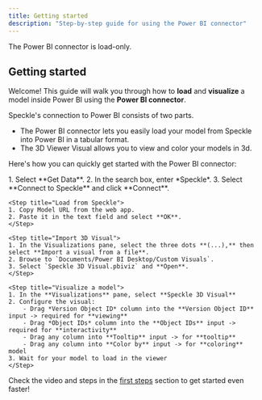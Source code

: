 ```yaml
---
title: Getting started
description: "Step-by-step guide for using the Power BI connector"
---
```

<Note>The Power BI connector is load-only.</Note>

## Getting started

Welcome! This guide will walk you through how to **load** and **visualize** a model inside Power BI using the **Power BI connector**.

Speckle's connection to Power BI consists of two parts.
- The Power BI connector lets you easily load your model from Speckle into Power BI in a tabular format.
- The 3D Viewer Visual allows you to view and color your models in 3d.

Here's how you can quickly get started with the Power BI connector:


<BeforeYouBegin app="Power BI" />

<Steps>
    <Step title="Open the Power BI connector">
    1. Select **Get Data**.
    2. In the search box, enter *Speckle*.
    3. Select **Connect to Speckle** and click **Connect**.
    </Step>

    <Step title="Load from Speckle">
    1. Copy Model URL from the web app.
    2. Paste it in the text field and select **OK**.
    </Step>

    <Step title="Import 3D Visual">
    1. In the Visualizations pane, select the three dots **(...),** then select **Import a visual from a file**.
    2. Browse to `Documents/Power BI Desktop/Custom Visuals`.
    3. Select `Speckle 3D Visual.pbiviz` and **Open**.
    </Step>

    <Step title="Visualize a model">
    1. In the **Visualizations** pane, select **Speckle 3D Visual**
    2. Configure the visual:
        - Drag *Version Object ID* column into the **Version Object ID** input -> required for **viewing**
        - Drag *Object IDs* column into the **Object IDs** input ->  required for **interactivity**
        - Drag any column into **Tooltip** input -> for **tooltip**
        - Drag any column into **Color by** input -> for **coloring** model
    3. Wait for your model to load in the viewer
    </Step>
</Steps>

<Tip> Check the video and steps in the [first steps](/get-started/quickstart.mdx) section to get started even faster!</Tip>


<ConnectorConclusion connector="Power BI and Visual" />


<LearnMore />
